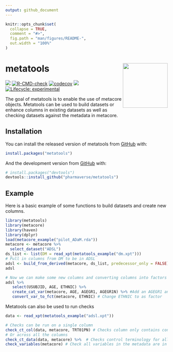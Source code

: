 ```yaml
---
output: github_document
---
```


<!-- README.md is generated from README.Rmd. Please edit that file -->

```r
knitr::opts_chunk$set(
  collapse = TRUE,
  comment = "#>",
  fig.path = "man/figures/README-",
  out.width = "100%"
)
```

# metatools <a href='https://github.com/pharmaverse/metatools'><img src="man/figures/metatools.png" align="right" style="height:139px;"/></a>

<!-- badges: start -->
[<img src="http://pharmaverse.org/shields/metatools.svg">](https://pharmaverse.org)
[![R-CMD-check](https://github.com/pharmaverse/metatools/workflows/R-CMD-check/badge.svg)](https://github.com/pharmaverse/metatools/actions)
[![codecov](https://codecov.io/gh/pharmaverse/metatools/branch/main/graph/badge.svg?token=55N5APFLPA)](https://app.codecov.io/gh/pharmaverse/metatools)
[<img src="https://img.shields.io/badge/License-MIT-blue.svg">](https://github.com/pharmaverse/metatools/blob/main/LICENSE)
[![Lifecycle: experimental](https://img.shields.io/badge/lifecycle-experimental-orange.svg)](https://lifecycle.r-lib.org/articles/stages.html#experimental)
<!-- badges: end -->

The goal of metatools is to enable the use of metacore objects. Metatools can be used to build datasets or enhance columns in existing datasets as well as checking datasets against the metadata in metacore. 

## Installation

You can install the released version of metatools from [GitHub](https://github.com/pharmaverse/metatools) with:

``` r
install.packages("metatools")
```

And the development version from [GitHub](https://github.com/pharmaverse/metatools) with:

``` r
# install.packages("devtools")
devtools::install_github("pharmaverse/metatools")
```
## Example

Here is a basic example of some functions to build datasets and create new columns. 

```r
library(metatools)
library(metacore)
library(haven)
library(dplyr)
load(metacore_example("pilot_ADaM.rda"))
metacore <- metacore %>%
  select_dataset("ADSL")
ds_list <- list(DM = read_xpt(metatools_example("dm.xpt")))
# Pull in columns from DM to be in ADSL
adsl <- build_from_derived(metacore, ds_list, predecessor_only = FALSE) 
adsl 

# Now we can make some new columns and converting columns into factors
adsl %>%
   select(USUBJID, AGE, ETHNIC) %>% 
   create_cat_var(metacore, AGE, AGEGR1, AGEGR1N) %>% #Add an AGEGR1 and AGEGR1N column
   convert_var_to_fct(metacore, ETHNIC) # Change ETHNIC to as factor 
```

Metatools can also be used to run checks 
```r
data <- read_xpt(metatools_example("adsl.xpt"))

# Checks can be run on a single column
check_ct_col(data, metacore, TRT01PN) # Checks column only contains control terminology
# Or across all the columns 
check_ct_data(data, metacore) %>%  # Checks control terminology for all columns 
check_variables(metacore) # Check all variables in the metadata are in the dataset and there aren't any extra columns 

```


